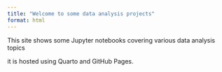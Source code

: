 ```yaml
---
title: "Welcome to some data analysis projects"
format: html
---
```


This site shows some Jupyter notebooks covering various data analysis topics

it is hosted using Quarto and GitHub Pages.